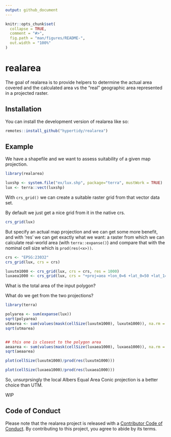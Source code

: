```yaml
---
output: github_document
---
```


<!-- README.md is generated from README.Rmd. Please edit that file -->

```r
knitr::opts_chunk$set(
  collapse = TRUE,
  comment = "#>",
  fig.path = "man/figures/README-",
  out.width = "100%"
)
```

# realarea

<!-- badges: start -->
<!-- badges: end -->

The goal of realarea is to provide helpers to determine the actual area covered and the calculated area vs the "real" geographic area represented in a projected raster. 


## Installation

You can install the development version of realarea like so:

``` r
remotes::install_github("hypertidy/realarea")
```

## Example

We have a shapefile and we want to assess suitability of a given map projection. 

```r
library(realarea)

luxshp <- system.file("ex/lux.shp", package="terra", mustWork = TRUE)
lux <- terra::vect(luxshp)
```

With `crs_grid()` we can create a suitable raster grid from that vector data set. 

By default we just get a nice grid from it in the native crs. 

```r
crs_grid(lux)
```

But specify an actual map projection and we can get some more benefit, and with 'res' we can get exactly what we want: a raster from which we can calculate real-world area (with `terra::expanse()`) and compare that with the nominal cell size which is `prod(res(<x>))`. 


```r
crs <- "EPSG:23032"
crs_grid(lux, crs = crs)

luxutm1000 <- crs_grid(lux, crs = crs, res = 1000)
luxaea1000 <- crs_grid(lux, crs = "+proj=aea +lon_0=6 +lat_0=50 +lat_1=50.1 +lat_2=49.4", res = 1000)
```

What is the total area of the input polygon?

What do we get from the two projections?

```r
library(terra)

polyarea <- sum(expanse(lux))
sqrt(polyarea)
utmarea <- sum(values(mask(cellSize(luxutm1000), luxutm1000)), na.rm = TRUE)
sqrt(utmarea)


## this one is closest to the polygon area
aeaarea <- sum(values(mask(cellSize(luxaea1000), luxaea1000)), na.rm = TRUE)
sqrt(aeaarea)

plot(cellSize(luxutm1000)/prod(res(luxutm1000)))

plot(cellSize(luxaea1000)/prod(res(luxaea1000)))

```


So, unsurprsingly the local Albers Equal Area Conic projection is a better choice than UTM. 

WIP



## Code of Conduct
  
Please note that the realarea project is released with a [Contributor Code of Conduct](https://contributor-covenant.org/version/2/1/CODE_OF_CONDUCT.html). By contributing to this project, you agree to abide by its terms.
